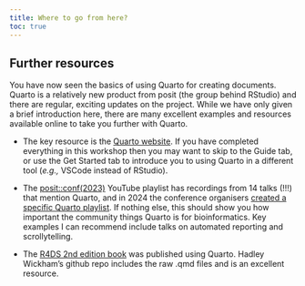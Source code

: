 ```yaml
---
title: Where to go from here?
toc: true
---
```


## Further resources

You have now seen the basics of using Quarto for creating documents. Quarto is a relatively new product from posit (the group behind RStudio) and there are regular, exciting updates on the project. While we have only given a brief introduction here, there are many excellent examples and resources available online to take you further with Quarto.

* The key resource is the [Quarto website](https://quarto.org/). If you have completed everything in this workshop then you may want to skip to the Guide tab, or use the Get Started tab to introduce you to using Quarto in a different tool (*e.g.,* VSCode instead of RStudio). 

* The [posit::conf(2023)](https://www.youtube.com/playlist?list=PL9HYL-VRX0oRFZslRGHwHuwea7SvAATHp) YouTube playlist has recordings from 14 talks (!!!) that mention Quarto, and in 2024 the conference organisers [created a specific Quarto playlist](https://www.youtube.com/playlist?list=PLNUVZZ6hfXX1Y4Is-SbbMF_HutRDJBwiO). If nothing else, this should show you how important the community things Quarto is for bioinformatics. Key examples I can recommend include talks on automated reporting and scrollytelling. 

* The [R4DS 2nd edition book](https://r4ds.hadley.nz/) was published using Quarto. Hadley Wickham's github repo includes the raw .qmd files and is an excellent resource.

